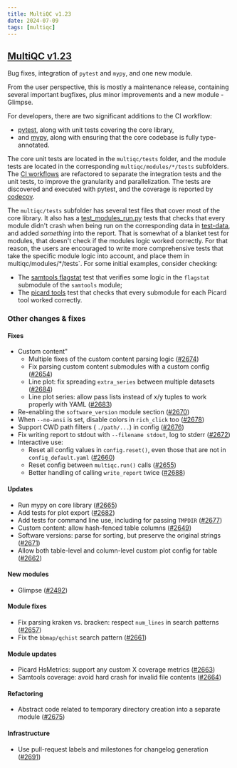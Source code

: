 ---
title: MultiQC v1.23
date: 2024-07-09
tags: [multiqc]
---

## [MultiQC v1.23](https://github.com/MultiQC/MultiQC/releases/tag/v1.23)

Bug fixes, integration of `pytest` and `mypy`, and one new module.

From the user perspective, this is mostly a maintenance release, containing several important bugfixes, plus minor improvements and a new module - Glimpse.

For developers, there are two significant additions to the CI workflow:

- [pytest](https://docs.pytest.org/), along with unit tests covering the core library,
- and [mypy](https://mypy-lang.org/), along with ensuring that the core codebase is fully type-annotated.

The core unit tests are located in the `multiqc/tests` folder, and the module tests are located in the corresponding `multiqc/modules/*/tests` subfolders. The [CI workflows](https://github.com/MultiQC/MultiQC/tree/main/.github/workflows) are refactored to separate the integration tests and the unit tests, to improve the granularity and parallelization. The tests are discovered and executed with pytest, and the coverage is reported by [codecov](https://app.codecov.io/gh/MultiQC/MultiQC).

The `multiqc/tests` subfolder has several test files that cover most of the core library. It also has a [test_modules_run.py](https://github.com/MultiQC/MultiQC/blob/main/tests/test_modules_run.py) tests that checks that every module didn't crash when being run on the corresponding data in [test-data](https://github.com/MultiQC/test-data), and added _something_ into the report. That is somewhat of a blanket test for modules, that doesn't check if the modules logic worked correctly. For that reason, the users are encouraged to write more comprehensive tests that take the specific module logic into account, and place them in multiqc/modules/*/tests`. For some initial examples, consider checking:

- The [samtools flagstat](https://github.com/MultiQC/MultiQC/blob/main/multiqc/modules/samtools/tests/test_flagstat.py) test that verifies some logic in the `flagstat` submodule of the `samtools` module;
- The [picard tools](https://github.com/MultiQC/MultiQC/blob/main/multiqc/modules/picard/tests/test_picard.py) test that checks that every submodule for each Picard tool worked correctly.

### Other changes & fixes

#### Fixes

- Custom content"
  - Multiple fixes of the custom content parsing logic ([#2674](https://github.com/MultiQC/MultiQC/pull/2674))
  - Fix parsing custom content submodules with a custom config ([#2654](https://github.com/MultiQC/MultiQC/pull/2654))
  - Line plot: fix spreading `extra_series` between multiple datasets ([#2684](https://github.com/MultiQC/MultiQC/pull/2684))
  - Line plot series: allow pass lists instead of x/y tuples to work properly with YAML ([#2683](https://github.com/MultiQC/MultiQC/pull/2683))
- Re-enabling the `software_version` module section ([#2670](https://github.com/MultiQC/MultiQC/pull/2670))
- When `--no-ansi` is set, disable colors in `rich_click` too ([#2678](https://github.com/MultiQC/MultiQC/pull/2678))
- Support CWD path filters ( `./path/...`) in config ([#2676](https://github.com/MultiQC/MultiQC/pull/2676))
- Fix writing report to stdout with `--filename stdout`, log to stderr ([#2672](https://github.com/MultiQC/MultiQC/pull/2672))
- Interactive use:
  - Reset all config values in `config.reset()`, even those that are not in `config_default.yaml` ([#2660](https://github.com/MultiQC/MultiQC/pull/2660))
  - Reset config between `multiqc.run()` calls ([#2655](https://github.com/MultiQC/MultiQC/pull/2655))
  - Better handling of calling `write_report` twice ([#2688](https://github.com/MultiQC/MultiQC/pull/2688))

#### Updates

- Run mypy on core library ([#2665](https://github.com/MultiQC/MultiQC/pull/2665))
- Add tests for plot export ([#2682](https://github.com/MultiQC/MultiQC/pull/2682))
- Add tests for command line use, including for passing `TMPDIR` ([#2677](https://github.com/MultiQC/MultiQC/pull/2677))
- Custom content: allow hash-fenced table columns ([#2649](https://github.com/MultiQC/MultiQC/pull/2649))
- Software versions: parse for sorting, but preserve the original strings ([#2671](https://github.com/MultiQC/MultiQC/pull/2671))
- Allow both table-level and column-level custom plot config for table ([#2662](https://github.com/MultiQC/MultiQC/pull/2662))

#### New modules

- Glimpse ([#2492](https://github.com/MultiQC/MultiQC/pull/2492))

#### Module fixes

- Fix parsing kraken vs. bracken: respect `num_lines` in search patterns ([#2657](https://github.com/MultiQC/MultiQC/pull/2657))
- Fix the `bbmap/qchist` search pattern ([#2661](https://github.com/MultiQC/MultiQC/pull/2661))

#### Module updates

- Picard HsMetrics: support any custom X coverage metrics ([#2663](https://github.com/MultiQC/MultiQC/pull/2663))
- Samtools coverage: avoid hard crash for invalid file contents ([#2664](https://github.com/MultiQC/MultiQC/pull/2664))

#### Refactoring

- Abstract code related to temporary directory creation into a separate module ([#2675](https://github.com/MultiQC/MultiQC/pull/2675))

#### Infrastructure

- Use pull-request labels and milestones for changelog generation ([#2691](https://github.com/MultiQC/MultiQC/pull/2691))
